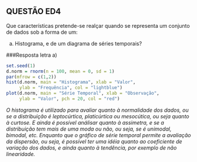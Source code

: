 ## QUESTÃO ED4
Que características pretende-se realçar quando se representa um conjunto de dados sob a forma de um:

a) Histograma, e de um diagrama de séries temporais?

###Resposta letra a)
```{r, fig.width = 10}
set.seed(1)
d.norm = rnorm(n = 100, mean = 0, sd = 1)
par(mfrow = c(1,2))
hist(d.norm, main = "Histograma", xlab = "Valor", 
     ylab = "Frequência", col = "lightblue")
plot(d.norm, main = "Série Temporal", xlab = "Observação", 
     ylab = "Valor", pch = 20, col = "red")
```

*O histograma é utilizado para avaliar quanto à normalidade dos dados, ou se a distribuição é leptocúrtica, 
platicúrtica ou mesocútica, ou seja quanto à curtose. E ainda é possível análisar quanto à assimetra, e 
se a distribuição tem mais de uma moda ou não, ou seja, se é unimodal, bimodal, etc.*
*Enquanto que o gráfico de série temporal permite a avaliação da dispersão, ou seja, é possível ter uma 
idéia quanto ao coeficiente de variação dos dados, e ainda quanto à tendência, por exemplo de não linearidade.*

